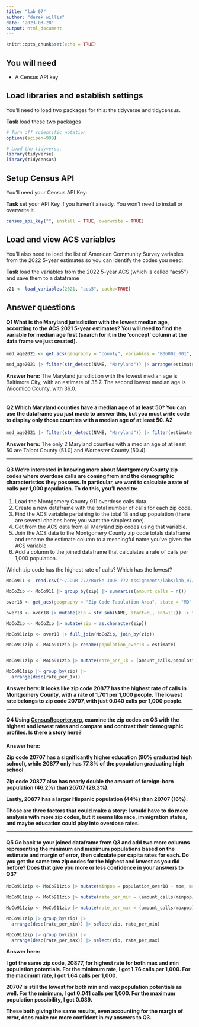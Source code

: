```yaml
---
title: "lab_07"
author: "derek willis"
date: "2023-03-28"
output: html_document
---
```


```r
knitr::opts_chunk$set(echo = TRUE)
```

## You will need

-   A Census API key

## Load libraries and establish settings

You'll need to load two packages for this: the tidyverse and tidycensus.

**Task** load these two packages

```r
# Turn off scientific notation
options(scipen=999)

# Load the tidyverse.
library(tidyverse)
library(tidycensus)
```

## Setup Census API

You'll need your Census API Key:

**Task** set your API Key if you haven't already. You won't need to install or overwrite it.

```r
census_api_key("", install = TRUE, overwrite = TRUE)
```

## Load and view ACS variables

You'll also need to load the list of American Community Survey variables from the 2022 5-year estimates so you can identify the codes you need:

**Task** load the variables from the 2022 5-year ACS (which is called "acs5") and save them to a dataframe

```r
v21 <- load_variables(2021, "acs5", cache=TRUE)
```

## Answer questions

#### **Q1** What is the Maryland jurisdiction with the lowest median age, according to the ACS 2021 5-year estimates? You will need to find the variable for median age first (search for it in the 'concept' column at the data frame we just created).

```r
med_age2021 <- get_acs(geography = "county", variables = "B06002_001", year = 2021)

med_age2021 |> filter(str_detect(NAME, "Maryland")) |> arrange(estimate)
```

**Answer here:** The Maryland jurisdiction with the lowest median age is Baltimore City, with an estimate of 35.7. The second lowest median age is Wicomico County, with 36.0.

------------------------------------------------------------------------

#### **Q2** Which Maryland counties have a median age of at least 50? You can use the dataframe you just made to answer this, but you must write code to display only those counties with a median age of at least 50. **A2**

```r
med_age2021 |> filter(str_detect(NAME, "Maryland")) |> filter(estimate >= 50)
```

**Answer here:** The only 2 Maryland counties with a median age of at least 50 are Talbot County (51.0) and Worcester County (50.4).

------------------------------------------------------------------------

#### **Q3** We're interested in knowing more about Montgomery County zip codes where overdose calls are coming from and the demographic characteristics they possess. In particular, we want to calculate a rate of calls per 1,000 population. To do this, you'll need to:

1.  Load the Montgomery County 911 overdose calls data.
2.  Create a new dataframe with the total number of calls for each zip code.
3.  Find the ACS variable pertaining to the total 18 and up population (there are several choices here; you want the simplest one).
4.  Get from the ACS data from all Maryland zip codes using that variable.
5.  Join the ACS data to the Montgomery County zip code totals dataframe and rename the estimate column to a meaningful name you've given the ACS variable.
6.  Add a column to the joined dataframe that calculates a rate of calls per 1,000 population.

Which zip code has the highest rate of calls? Which has the lowest?

```r
MoCo911 <- read.csv("~/JOUR 772/Burke-JOUR-772-Assignments/labs/lab_07/data/montgomery_2022_overdoses.csv")

MoCoZip <- MoCo911 |> group_by(zip) |> summarise(amount_calls = n())

over18 <- get_acs(geography = "Zip Code Tabulation Area", state = "MD", variables = "B09021_001", year = 2019)

over18 <- over18 |> mutate(zip = str_sub(NAME, start=6L, end=11L)) |> mutate(zip = str_squish(str_replace_all(zip,'\\ ','')))

MoCoZip <- MoCoZip |> mutate(zip = as.character(zip))

MoCo911zip <- over18 |> full_join(MoCoZip, join_by(zip)) 

MoCo911zip <- MoCo911zip |> rename(population_over18 = estimate)


MoCo911zip <- MoCo911zip |> mutate(rate_per_1k = (amount_calls/population_over18)*1000)

MoCo911zip |> group_by(zip) |>
  arrange(desc(rate_per_1k))
```

**Answer here: It looks like zip code 20877 has the highest rate of calls in Montgomery County, with a rate of 1.701 per 1,000 people. The lowest rate belongs to zip code 20707, with just 0.040 calls per 1,000 people.**

------------------------------------------------------------------------

#### **Q4** Using [CensusReporter.org](https://censusreporter.org/), examine the zip codes on Q3 with the highest and lowest rates and compare and contrast their demographic profiles. Is there a story here?

**Answer here:**

**Zip code 20707 has a significantly higher education (90% graduated high school), while 20877 only has 77.8% of the population graduating high school.**

**Zip code 20877 also has nearly double the amount of foreign-born population (46.2%) than 20707 (28.3%).**

**Lastly, 20877 has a larger Hispanic population (44%) than 20707 (16%).**

**Those are three factors that could make a story: I would have to do more analysis with more zip codes, but it seems like race, immigration status, and maybe education could play into overdose rates.**

------------------------------------------------------------------------

#### **Q5** Go back to your joined dataframe from Q3 and add two more columns representing the minimum and maximum populations based on the estimate and margin of error, then calculate per capita rates for each. Do you get the same two zip codes for the highest and lowest as you did before? Does that give you more or less confidence in your answers to Q3?

```r
MoCo911zip <- MoCo911zip |> mutate(minpop = population_over18 - moe, maxpop = population_over18 + moe) 

MoCo911zip <- MoCo911zip |> mutate(rate_per_min = (amount_calls/minpop)*1000)

MoCo911zip <- MoCo911zip |> mutate(rate_per_max = (amount_calls/maxpop)*1000)

MoCo911zip |> group_by(zip) |>
  arrange(desc(rate_per_min)) |> select(zip, rate_per_min)

MoCo911zip |> group_by(zip) |>
  arrange(desc(rate_per_max)) |> select(zip, rate_per_max)
```

**Answer here:**

**I got the same zip code, 20877, for highest rate for both max and min population potentials. For the minimum rate, I got 1.76 calls per 1,000. For the maximum rate, I got 1.64 calls per 1,000.**

**20707 is still the lowest for both min and max population potentials as well. For the minimum, I got 0.041 calls per 1,000. For the maximum population possibility, I got 0.039.**

**These both giving the same results, even accounting for the margin of error, does make me more confident in my answers to Q3.**
